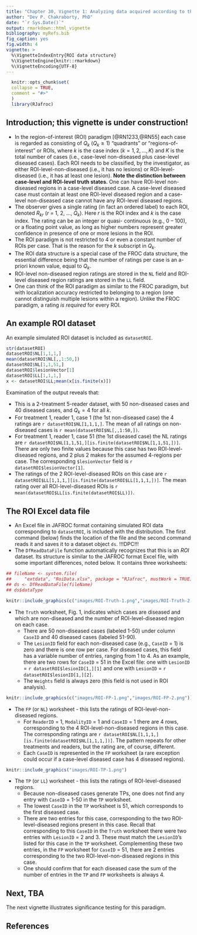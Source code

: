 ```yaml
---
title: "Chapter 30, Vignette 1: Analyzing data acquired according to the ROI paradigm"
author: "Dev P. Chakraborty, PhD"
date: "`r Sys.Date()`"
output: rmarkdown::html_vignette
bibliography: myRefs.bib
fig_caption: yes
fig.width: 4
vignette: >
  %\VignetteIndexEntry{ROI data structure}
  %\VignetteEngine{knitr::rmarkdown}
  %\VignetteEncoding{UTF-8}
---
```

  
```r
  knitr::opts_chunk$set(
  collapse = TRUE,
  comment = "#>"
  )
  library(RJafroc)
```

## Introduction; this vignette is under construction!
* In the region-of-interest (ROI) paradigm [@RN1233,@RN55] each case is regarded as consisting of ${{Q}_{k}}$ (${{Q}_{k}}\ge 1$) "quadrants" or "regions-of-interest" or ROIs, where *k* is the case index ($k=1,2,...,K$) and $K$ is the total number of cases (i.e., case-level non-diseased plus case-level diseased cases). Each ROI needs to be classified, by the investigator, as either ROI-level-non-diseased (i.e., it has no lesions) or ROI-level-diseased (i.e., it has at least one lesion). **Note the distinction between case-level and ROI-level truth states.** One can have ROI-level non-diseased regions in a case-level diseased case. A case-level diseased case must contain at least one ROI-level diseased region and a case-level non-diseased case cannot have any ROI-level diseased regions.
* The observer gives a single rating (in fact an ordered label) to each ROI, denoted ${{R}_{kr}}$ ($r$ = 1, 2, ..., ${{Q}_{k}}$). Here $r$ is the ROI index and $k$ is the case index. The rating can be an integer or quasi- continuous (e.g., 0 – 100), or a floating point value, as long as higher numbers represent greater confidence in presence of one or more lesions in the ROI.
* The ROI paradigm is not restricted to 4 or even a constant number of ROIs per case. That is the reason for the *k* subscript in ${{Q}_{k}}$.
* The ROI data structure is a special case of the FROC data structure, the essential difference being that the number of ratings per case is an a-priori known value, equal to ${{Q}_{k}}$.
* ROI-level non-diseased region ratings are stored in the `NL` field and ROI-level diseased region ratings are stored in the `LL` field.  
* One can think of the ROI paradigm as similar to the FROC paradigm, but with localization accuracy restricted to belonging to a region (one cannot distinguish multiple lesions within a region). Unlike the FROC paradigm, a rating *is required* for every ROI.

## An example ROI dataset
An example simulated ROI dataset is included as `datasetROI`.
  
```r
str(datasetROI)
datasetROI$NL[1,1,1,]
mean(datasetROI$NL[,,1:50,])
datasetROI$NL[1,1,51,]
datasetROI$lesionVector[1]
datasetROI$LL[1,1,1,]
x <- datasetROI$LL;mean(x[is.finite(x)])
```             

Examination of the output reveals that:

* This is a 2-treatment 5-reader dataset, with 50 non-diseased cases and 40 diseased cases, and ${{Q}_{k}}=4$ for all *k*.   
* For treatment 1, reader 1, case 1 (the 1st non-diseased case) the 4 ratings are `r datasetROI$NL[1,1,1,]`. The mean of all ratings on non-diseased cases is `r mean(datasetROI$NL[,,1:50,])`.  
* For treatment 1, reader 1, case 51 (the 1st diseased case) the NL ratings are `r datasetROI$NL[1,1,51,][is.finite(datasetROI$NL[1,1,51,])]`. There are only two finite values because this case has two ROI-level-diseased regions, and 2 plus 2 makes for the assumed 4-regions per case. The corresponding `$lesionVector` field is `r datasetROI$lesionVector[1]`.   
* The ratings of the 2 ROI-level-diseased ROIs on this case are `r datasetROI$LL[1,1,1,][is.finite(datasetROI$LL[1,1,1,])]`. The mean rating over all ROI-level-diseased ROIs is `r mean(datasetROI$LL[is.finite(datasetROI$LL)])`.  

## The ROI  Excel data file
* An Excel file in JAFROC format containing simulated ROI data corresponding to `datasetROI`, is included with the distribution. The first command (below) finds the location of the file and the second command reads it and saves it to a dataset object `ds`. !!!DPC!!! 
* The `DfReadDataFile` function automatically recognizes that this is an *ROI* dataset. Its structure is similar to the JAFROC format Excel file, with some important differences, noted below. It contains three worksheets: 

```r
## fileName <- system.file(
##     "extdata", "RoiData.xlsx", package = "RJafroc", mustWork = TRUE)
## ds <- DfReadDataFile(fileName)
## ds$dataType
```             


```r
knitr::include_graphics(c("images/ROI-Truth-1.png","images/ROI-Truth-2.png"))
``` 

* The `Truth` worksheet, Fig. 1, indicates which cases are diseased and which are non-diseased and the number of ROI-level-diseased region on each case.
    + There are 50 non-diseased cases (labeled 1-50) under column `CaseID` and 40 diseased cases (labeled 51-90).  
    + The `LesionID` field for each non-diseased case (e.g., `CaseID` = 1) is zero and there is one row per case. For diseased cases, this field has a variable number of entries, ranging from 1 to 4. As an example, there are two rows for `CaseID` = 51 in the Excel file: one with `LesionID` = `r datasetROI$lesionID[1,][1]` and one with `LesionID` = `r datasetROI$lesionID[1,][2]`.   
    + The `Weights` field is always zero (this field is not used in ROI analysis).  

```r
knitr::include_graphics(c("images/ROI-FP-1.png","images/ROI-FP-2.png"))
``` 

* The `FP` (or `NL`)  worksheet - this lists the ratings of ROI-level-non-diseased regions.  
    + For `ReaderID` = 1, `ModalityID` = 1 and `CaseID` = 1 there are 4 rows, corresponding to the 4 ROI-level-non-diseased regions in this case. The corresponding ratings are `r datasetROI$NL[1,1,1,][is.finite(datasetROI$NL[1,1,1,])]`. The pattern repeats for other treatments and readers, but the rating are, of course, different.  
    + Each `CaseID` is represented in the `FP` worksheet (a rare exception could occur if a case-level diseased case has 4 diseased regions).

```r
knitr::include_graphics("images/ROI-TP-1.png")
``` 

* The `TP` (or `LL`) worksheet - this lists the ratings of ROI-level-diseased regions.  
    + Because non-diseased cases generate TPs, one does not find any entry with `CaseID` = 1-50 in the `TP` worksheet.   
    + The lowest `CaseID` in the `TP` worksheet is 51, which corresponds to the first diseased case.   
    + There are two entries for this case, corresponding to the two ROI-level-diseased regions present in this case. Recall that corresponding to this `CaseID` in the `Truth` worksheet there were two entries with `LesionID` = 2 and 3. These must match the `LesionID`'s listed for this case in the `TP` worksheet. Complementing these two entries, in the `FP` worksheet for `CaseID` = 51, there are 2 entries corresponding to the two ROI-level-non-diseased regions in this case.   
    + One should confirm that for each diseased case the sum of the number of entries in the `TP` and `FP` worksheets is always 4.  


## Next, TBA
The next vignette illustrates significance testing for this paradigm.  

## References  
